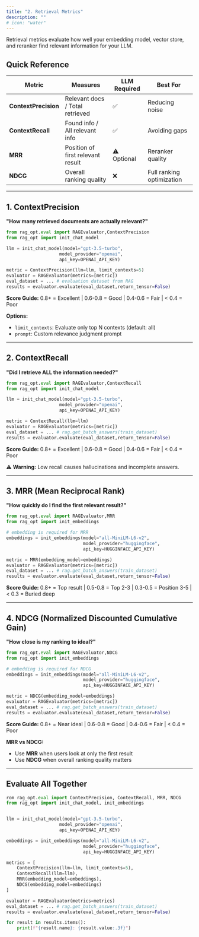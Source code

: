 ```yaml
---
title: "2. Retrieval Metrics"
description: ""
# icon: "water"
---
```


Retrieval metrics evaluate how well your embedding model, vector store, and reranker find relevant information for your LLM.

## Quick Reference

| Metric               | Measures                          | LLM Required | Best For                  |
| -------------------- | --------------------------------- | ------------ | ------------------------- |
| **ContextPrecision** | Relevant docs / Total retrieved   | ✅           | Reducing noise            |
| **ContextRecall**    | Found info / All relevant info    | ✅           | Avoiding gaps             |
| **MRR**              | Position of first relevant result | ⚠️ Optional  | Reranker quality          |
| **NDCG**             | Overall ranking quality           | ❌           | Full ranking optimization |

---

## 1. ContextPrecision

**"How many retrieved documents are actually relevant?"**

```python
from rag_opt.eval import RAGEvaluator,ContextPrecision
from rag_opt import init_chat_model

llm = init_chat_model(model="gpt-3.5-turbo",
                    model_provider="openai",
                    api_key=OPENAI_API_KEY)

metric = ContextPrecision(llm=llm, limit_contexts=5)
evaluator = RAGEvaluator(metrics=[metric])
eval_dataset = ... # evaluation dataset from RAG
results = evaluator.evaluate(eval_dataset,return_tensor=False)
```

**Score Guide:** 0.8+ = Excellent | 0.6-0.8 = Good | 0.4-0.6 = Fair | < 0.4 = Poor

**Options:**

- `limit_contexts`: Evaluate only top N contexts (default: all)
- `prompt`: Custom relevance judgment prompt

---

## 2. ContextRecall

**"Did I retrieve ALL the information needed?"**

```python
from rag_opt.eval import RAGEvaluator,ContextRecall
from rag_opt import init_chat_model

llm = init_chat_model(model="gpt-3.5-turbo",
                    model_provider="openai",
                    api_key=OPENAI_API_KEY)

metric = ContextRecall(llm=llm)
evaluator = RAGEvaluator(metrics=[metric])
eval_dataset = ... # rag.get_batch_answers(train_dataset)
results = evaluator.evaluate(eval_dataset,return_tensor=False)
```

**Score Guide:** 0.8+ = Excellent | 0.6-0.8 = Good | 0.4-0.6 = Fair | < 0.4 = Poor

⚠️ **Warning:** Low recall causes hallucinations and incomplete answers.

---

## 3. MRR (Mean Reciprocal Rank)

**"How quickly do I find the first relevant result?"**

```python
from rag_opt.eval import RAGEvaluator,MRR
from rag_opt import init_embeddings

# embedding is required for MRR
embeddings = init_embeddings(model="all-MiniLM-L6-v2",
                             model_provider="huggingface",
                             api_key=HUGGINFACE_API_KEY)

metric = MRR(embedding_model=embeddings)
evaluator = RAGEvaluator(metrics=[metric])
eval_dataset = ... # rag.get_batch_answers(train_dataset)
results = evaluator.evaluate(eval_dataset,return_tensor=False)
```

**Score Guide:** 0.8+ = Top result | 0.5-0.8 = Top 2-3 | 0.3-0.5 = Position 3-5 | < 0.3 = Buried deep

---

## 4. NDCG (Normalized Discounted Cumulative Gain)

**"How close is my ranking to ideal?"**

```python
from rag_opt.eval import RAGEvaluator,NDCG
from rag_opt import init_embeddings

# embedding is required for NDCG
embeddings = init_embeddings(model="all-MiniLM-L6-v2",
                             model_provider="huggingface",
                             api_key=HUGGINFACE_API_KEY)

metric = NDCG(embedding_model=embeddings)
evaluator = RAGEvaluator(metrics=[metric])
eval_dataset = ... # rag.get_batch_answers(train_dataset)
results = evaluator.evaluate(eval_dataset,return_tensor=False)
```

**Score Guide:** 0.8+ = Near ideal | 0.6-0.8 = Good | 0.4-0.6 = Fair | < 0.4 = Poor

**MRR vs NDCG:**

- Use **MRR** when users look at only the first result
- Use **NDCG** when overall ranking quality matters

---

## Evaluate All Together

```python
rom rag_opt.eval import ContextPrecision, ContextRecall, MRR, NDCG
from rag_opt import init_chat_model, init_embeddings


llm = init_chat_model(model="gpt-3.5-turbo",
                    model_provider="openai",
                    api_key=OPENAI_API_KEY)

embeddings = init_embeddings(model="all-MiniLM-L6-v2",
                             model_provider="huggingface",
                             api_key=HUGGINFACE_API_KEY)

metrics = [
    ContextPrecision(llm=llm, limit_contexts=5),
    ContextRecall(llm=llm),
    MRR(embedding_model=embeddings),
    NDCG(embedding_model=embeddings)
]

evaluator = RAGEvaluator(metrics=metrics)
eval_dataset = ... # rag.get_batch_answers(train_dataset)
results = evaluator.evaluate(eval_dataset,return_tensor=False)

for result in results.items():
    print(f"{result.name}: {result.value:.3f}")
```

